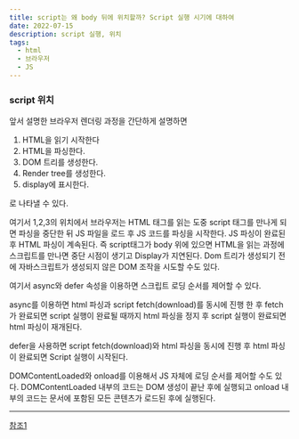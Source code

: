 ```yaml
---
title: script는 왜 body 뒤에 위치할까? Script 실행 시기에 대하여
date: 2022-07-15
description: script 실행, 위치
tags:
  - html
  - 브라우저
  - JS
---
```


### script 위치

앞서 설명한 브라우저 렌더링 과정을 간단하게 설명하면

1. HTML을 읽기 시작한다
2. HTML을 파싱한다.
3. DOM 트리를 생성한다.
4. Render tree를 생성한다.
5. display에 표시한다.

로 나타낼 수 있다.

여기서 1,2,3의 위치에서 브라우저는 HTML 태그를 읽는 도중 script 태그를 만나게 되면 파싱을 중단한 뒤 JS 파일을 로드 후 JS 코드를 파싱을 시작한다. JS 파싱이 완료된 후 HTML 파싱이 계속된다.
즉 script태그가 body 위에 있으면  HTML을 읽는 과정에 스크립트를 만나면 중단 시점이 생기고 Display가 지연된다.
Dom 트리가 생성되기 전에 자바스크립트가 생성되지 않은 DOM 조작을 시도할 수도 있다.

여기서 async와 defer 속성을 이용하면 스크립트 로딩 순서를 제어할 수 있다.

async를 이용하면 
html 파싱과 script fetch(download)를 동시에 진행 한 후 fetch가 완료되면 script 실행이 완료될 때까지 html 파싱을 정지 후 script 실행이 완료되면 html 파싱이 재개된다.

defer을 사용하면 
script fetch(download)와 html 파싱을 동시에 진행 후 html 파싱이 완료되면 Script 실행이 시작된다.

DOMContentLoaded와 onload를 이용해서 JS 자체에 로딩 순서를 제어할 수도 있다.
DOMContentLoaded 내부의 코드는 DOM 생성이 끝난 후에 실행되고
onload 내부의 코드는 문서에 포함된 모든 콘텐츠가 로드된 후에 실행된다.

---

[참조1](https://velog.io/@takeknowledge/script-%ED%83%9C%EA%B7%B8%EB%8A%94-%EC%96%B4%EB%94%94%EC%97%90-%EC%9C%84%EC%B9%98%ED%95%B4%EC%95%BC-%ED%95%A0%EA%B9%8C%EC%9A%94)
